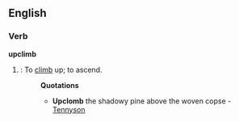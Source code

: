 ==English==

===Verb===
'''upclimb'''

# {{archaic}}: To [[climb]] up; to ascend.
#:'''Quotations'''
#:*'''Upclomb''' the shadowy pine above the woven copse - [[Tennyson]]